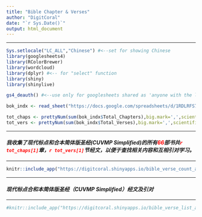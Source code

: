 ```yaml
---
title: "Bible Chapter & Verses"
author: "DigitCoral"
date: "`r Sys.Date()`"
output: html_document
---
```


------------------------------------------------------------------------

```r
Sys.setlocale("LC_ALL","Chinese") #<--set for showing Chinese 
library(googlesheets4)
library(RColorBrewer)
library(wordcloud)
library(dplyr) #<-- for "select" function
library(shiny)
library(shinylive)
```

```r

gs4_deauth() #<--use only for googlesheets shared as 'anyone with the link'

bok_indx <- read_sheet("https://docs.google.com/spreadsheets/d/1RDLRFS7o2lSLsIRJAjd-cVXQDt_Q1XiDxIQ_ZC6_VDs/edit?usp=sharing", sheet ="Index")

tot_chaps <- prettyNum(sum(bok_indx$Total_Chapters),big.mark=',',scientific=F)
tot_vers <- prettyNum(sum(bok_indx$Total_Verses),big.mark=',',scientific=F)
```

------------------------------------------------------------------------

#### ***我收集了现代标点和合本简体版圣经(CUVMP Simplified)的所有<span style="color:red">66</span>部书共[`r tot_chaps[1]`]{style="color:red"}章，[`r tot_vers[1]`]{style="color:red"}节经文，以便于查找相关内容和互相引对学习。***

------------------------------------------------------------------------

```r

knitr::include_app("https://digitcoral.shinyapps.io/bible_verse_count_app", height="700px")

```

------------------------------------------------------------------------

#### ***现代标点合和本简体版圣经（CUVMP Simplified）经文及引对***

------------------------------------------------------------------------

```r

#knitr::include_app("https://digitcoral.shinyapps.io/bible_verse_list_app", height="700px")

```